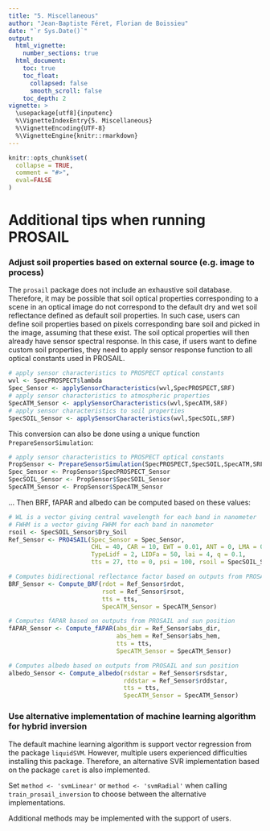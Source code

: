 ```yaml
---
title: "5. Miscellaneous"
author: "Jean-Baptiste Féret, Florian de Boissieu"
date: "`r Sys.Date()`"
output:
  html_vignette:
    number_sections: true
  html_document:
    toc: true
    toc_float:
      collapsed: false
      smooth_scroll: false
    toc_depth: 2
vignette: >
  \usepackage[utf8]{inputenc}
  %\VignetteIndexEntry{5. Miscellaneous}
  %\VignetteEncoding{UTF-8}
  %\VignetteEngine{knitr::rmarkdown}
---
```


```r
knitr::opts_chunk$set(
  collapse = TRUE,
  comment = "#>",
  eval=FALSE
)
```

# Additional tips when running PROSAIL

### Adjust soil properties based on external source (e.g. image to process)

The `prosail` package does not include an exhaustive soil database. 
Therefore, it may be possible that soil optical properties corresponding to a 
scene in an optical image do not correspond to the default dry and wet soil 
reflectance defined as default soil properties.
In such case, users can define soil properties based on pixels corresponding 
bare soil and picked in the image, assuming that these exist.
The soil optical properties will then already have sensor spectral response. 
In this case, if users want to define custom soil properties, they need to apply 
sensor response function to all optical constants used in PROSAIL.

```r
# apply sensor characteristics to PROSPECT optical constants
wvl <- SpecPROSPECT$lambda
Spec_Sensor <- applySensorCharacteristics(wvl,SpecPROSPECT,SRF)
# apply sensor characteristics to atmospheric properties
SpecATM_Sensor <- applySensorCharacteristics(wvl,SpecATM,SRF)
# apply sensor characteristics to soil properties
SpecSOIL_Sensor <- applySensorCharacteristics(wvl,SpecSOIL,SRF)
```

This conversion can also be done using a unique function `PrepareSensorSimulation`: 

```r
# apply sensor characteristics to PROSPECT optical constants
PropSensor <- PrepareSensorSimulation(SpecPROSPECT,SpecSOIL,SpecATM,SRF)
Spec_Sensor <- PropSensor$SpecPROSPECT_Sensor
SpecSOIL_Sensor <- PropSensor$SpecSOIL_Sensor
SpecATM_Sensor <- PropSensor$SpecATM_Sensor
```

... Then BRF, fAPAR and albedo can be computed based on these values:

```r
# WL is a vector giving central wavelength for each band in nanometer
# FWHM is a vector giving FWHM for each band in nanometer
rsoil <- SpecSOIL_Sensor$Dry_Soil
Ref_Sensor <- PRO4SAIL(Spec_Sensor = Spec_Sensor,
                       CHL = 40, CAR = 10, EWT = 0.01, ANT = 0, LMA = 0.01, N = 1.5,
                       TypeLidf = 2, LIDFa = 50, lai = 4, q = 0.1, 
                       tts = 27, tto = 0, psi = 100, rsoil = SpecSOIL_Sensor$Dry_Soil)

# Computes bidirectional reflectance factor based on outputs from PROSAIL and sun position
BRF_Sensor <- Compute_BRF(rdot = Ref_Sensor$rdot, 
                          rsot = Ref_Sensor$rsot, 
                          tts = tts,
                          SpecATM_Sensor = SpecATM_Sensor)

# Computes fAPAR based on outputs from PROSAIL and sun position
fAPAR_Sensor <- Compute_fAPAR(abs_dir = Ref_Sensor$abs_dir, 
                              abs_hem = Ref_Sensor$abs_hem, 
                              tts = tts, 
                              SpecATM_Sensor = SpecATM_Sensor)

# Computes albedo based on outputs from PROSAIL and sun position
albedo_Sensor <- Compute_albedo(rsdstar = Ref_Sensor$rsdstar, 
                                rddstar = Ref_Sensor$rddstar, 
                                tts = tts,
                                SpecATM_Sensor = SpecATM_Sensor)
```

### Use alternative implementation of machine learning algorithm for hybrid inversion

The default machine learning algorithm is support vector regression from the 
package `liquidSVM`. However, multiple users experienced difficulties installing 
this package. 
Therefore, an alternative SVR implementation based on the package `caret` is 
also implemented.

Set `method <- 'svmLinear'` or `method <- 'svmRadial'` when calling 
`train_prosail_inversion` to choose between the alternative implementations. 

Additional methods may be implemented with the support of users. 
